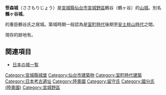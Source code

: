 '''笹森城'''（ささもりじょう）是[[宮城縣|宮城縣]][[仙台市|仙台市]][[宮城野區|宮城野區]]鶴谷（鶴ヶ谷）的[[山城|山城]]。別名'''鶴ヶ谷城'''。

{{tsl|ja|国分氏|國分氏}}的重臣鶴谷氏之居城。築城時期一般認為是[[室町時代|室町時代]]後期至[[安土桃山時代|安土桃山時代]]之間。

現存的跡地有{{tsl|ja|雑木林|雜木林}}。

== 関連項目 ==
* [[日本城堡列表|日本の城一覧]]
{{DEFAULTSORT:Sasamori Jou}}
[[Category:宮城縣城堡|Category:宮城縣城堡]]
[[Category:仙台市建築物|Category:仙台市建築物]]
[[Category:室町時代建築|Category:室町時代建築]]
[[Category:日本考古遺址|Category:日本考古遺址]]
[[Category:陸奧國|Category:陸奧國]]
[[Category:留守氏|Category:留守氏]]
[[Category:國分氏_(陸奧國)|Category:國分氏 (陸奧國)]]
[[Category:宮城野區|Category:宮城野區]]